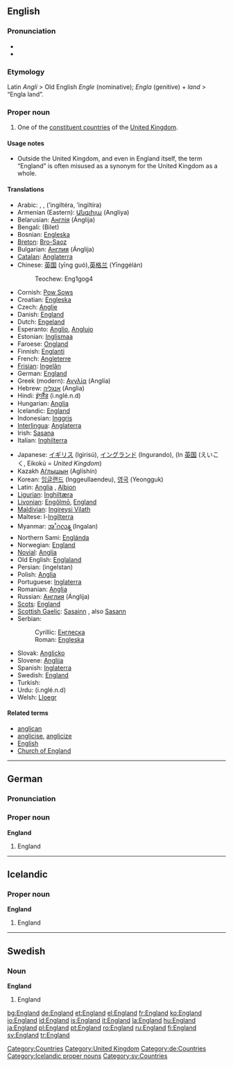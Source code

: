{{wikipedia}}
==English==

{{rank|hold|cause|close|419|England|sense|ten|beautiful}}

===Pronunciation===
* {{IPA|/ˈɪŋglənd/}}
* {{SAMPA|/"INgl@nd/}}

===Etymology===
Latin ''Angli'' > Old English ''Engle'' (nominative); ''Engla'' (genitive) + ''land'' > “Engla land”.

===Proper noun===
{{en-proper noun}}

# One of the [[constituent country|constituent countries]] of the [[United Kingdom]].

====Usage notes====
* Outside the United Kingdom, and even in England itself, the term “England” is often misused as a synonym for the United Kingdom as a whole.

====Translations====
{{trans-top|England}}
* Arabic: {{ARchar|[[انجلترا]]}} {{f}}, {{ARchar|[[انكلترا]]}} {{f}}, {{ARchar|[[انكلترة]]}} {{f}} (’ingiltéra, ’ingiltíra)
* Armenian (Eastern): [[Անգլիյա]] (Angliya)
* Belarusian: [[Англiя]] (Ánglija) {{f}}
* Bengali: (Bilet)
* Bosnian: [[Engleska#Bosnian|Engleska]] {{f}}
* [[Breton]]: [[Bro-Saoz]]
* Bulgarian: [[Англия]] (Ánglija) {{f}}
* [[Catalan]]: [[Anglaterra]] {{f}}
* Chinese: [[英国]] (yīng guó),[[英格兰]] (Yīnggélán)
*: Teochew: Eng1gog4
* Cornish: [[Pow Sows]]
* Croatian: [[Engleska#Croatian|Engleska]] {{f}}
* Czech: [[Anglie]] {{f}}
* Danish: [[#Danish|England]]
* Dutch: [[Engeland]] {{n}}
* Esperanto: [[Anglio]], [[Anglujo]]
* Estonian: [[Inglismaa]]
* Faroese: [[Ongland]] {{n}}
* Finnish: [[Englanti]]
* French: [[Angleterre]] {{f}}
* [[Frisian]]: [[Ingelân]] {{n}}
* German: [[#German|England]] {{n}}
* Greek (modern): [[Αγγλία]] (Anglía) {{f}}
* Hebrew: [[אנגליה]] (Anglia) {{f}}
* Hindi: [[इंग्लैंड]] (i.nglé.n.d) {{m}}
* Hungarian: [[Anglia]]
* Icelandic: [[#Icelandic|England]]
* Indonesian: [[Inggris]]
* [[Interlingua]]: [[Anglaterra]]
* Irish: [[Sasana]] {{m}}
* Italian: [[Inghilterra]] {{f}}
{{trans-mid}}
* Japanese: [[イギリス]] (Igirisú), [[イングランド]] (Ingurando), (In [[英国]] (えいこく, Eikokú = ''United Kingdom'')
* Kazakh [[Аѓлышын]] (Aglíshín) {{f}}
* Korean: [[잉글랜드]] (Inggeullaendeu), [[영국]] (Yeongguk)
* Latin: [[Anglia]] {{f}}, [[Albion]] {{f}}
* [[Ligurian]]: [[Inghiltæra]]
* [[Livonian]]: [[Engõlmō]], [[#Livonian|England]]
* [[Maldivian]]: [[Ingireysi Vilath]]
* Maltese: l-[[Ingilterra]]
* Myanmar: [[အႛဂလန္]] (Ingalan)
* Northern Sami: [[Englánda]]
* Norwegian: [[#Norwegian|England]]
* [[Novial]]: [[Anglia]]
* Old English: [[Englaland]] {{n}}
* Persian: {{FAchar|[[انگلستان]]}} (ingelstan)
* Polish: [[Anglia]] {{f}}
* Portuguese: [[Inglaterra]] {{f}}
* Romanian: [[Anglia]] {{f}}
* Russian: [[Англия]] (Ánglija) {{f}}
* [[Scots]]: [[#Scots|England]]
* [[Scottish Gaelic]]: [[Sasainn]] {{f}}, also [[Sasann]] {{m}}
* Serbian:
*: Cyrillic: [[Енглеска#Serbian|Енглеска]] {{f}}
*: Roman: [[Engleska#Serbian|Engleska]] {{f}}
* Slovak: [[Anglicko]]
* Slovene: [[Anglija]] {{f}}
* Spanish: [[Inglaterra]] {{f}}
* Swedish: [[#Swedish|England]]
* Turkish: {{Unicode|[[İngiltere]]}}
* Urdu: {{URchar|[[انگلینڈ]]}} (i.nglé.n.d)
* Welsh: [[Lloegr]] {{f}}
{{trans-bottom}}

====Related terms====
* [[anglican]]
* [[anglicise]], [[anglicize]]
* [[English]]
* [[Church of England]]

[[Category:Countries]]
[[Category:United Kingdom]]

----

==German==

===Pronunciation===
{{IPA|/ˈɛŋlant/}}

===Proper noun===
'''England''' {{n}}

# England

[[Category:de:Countries]]

----

==Icelandic==

===Proper noun===
'''England''' {{n}}

# England

[[Category:Icelandic proper nouns]]

----

==Swedish==

===Noun===
'''England'''

# England

[[Category:sv:Countries]]

[[bg:England]]
[[de:England]]
[[et:England]]
[[el:England]]
[[fr:England]]
[[ko:England]]
[[io:England]]
[[id:England]]
[[is:England]]
[[it:England]]
[[la:England]]
[[hu:England]]
[[ja:England]]
[[pl:England]]
[[pt:England]]
[[ro:England]]
[[ru:England]]
[[fi:England]]
[[sv:England]]
[[tr:England]]
